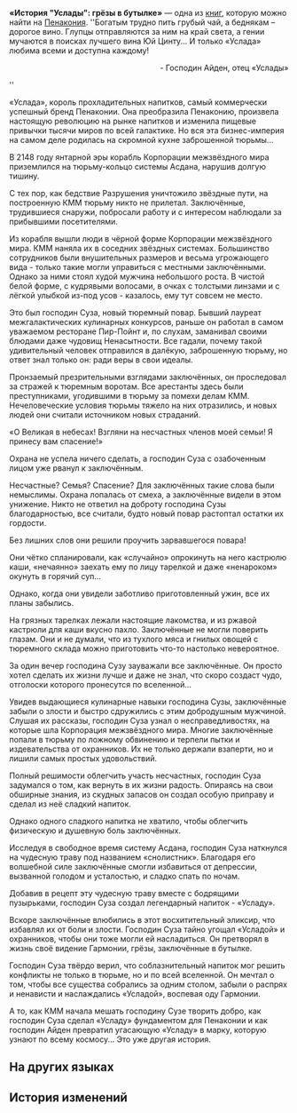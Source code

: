 {{Книга Инфобокс
|id           = 353
|Название     = «История "Услады": грёзы в бутылке»
|Изображение  = Item Penacony Readable 1.png
|Мир          = Пенакония
|Томов        = 1
|Автор        = <!--нужно добавить-->
|Описание     = История о происхождении «Услады». Издатель - партнёр производителей «Услады», а автор - сотрудник компании. Скорее всего, это просто реклама.
|Том1         = {{tx}}
|Источник1    = {{tx|Отсутствует источник}}
|Персонажи    = 
|Фракции      = 
}}
'''«История "Услады": грёзы в бутылке»''' — одна из [[Книги|книг]], которую можно найти на [[Пенакония]].
<!--
==Получение==
<gallery>
Книга НАЗВАНИЕ.png|НАЗВАНИЕ
Локация НАЗВАНИЕ.png|Расположение на карте. Ближайший пространственный якорь «[[НАЗВАНИЕ]]»
</gallery>
-->
''Богатым трудно пить грубый чай, а беднякам – дорогое вино. Глупцы отправляются за ним на край света, а гении мучаются в поисках лучшего вина Юй Цинту... И только «Услада» любима всеми и доступна каждому!<br /><div align="right">- Господин Айден, отец «Услады»</div>''

«Услада», король прохладительных напитков, самый коммерчески успешный бренд Пенаконии. Она преобразила Пенаконию, произвела настоящую революцию на рынке напитков и изменила пищевые привычки тысячи миров по всей галактике. Но вся эта бизнес-империя на самом деле родилась на скромной кухне заброшенной тюрьмы...

В 2148 году янтарной эры корабль Корпорации межзвёздного мира приземлился на тюрьму-кольцо системы Асдана, нарушив долгую тишину.

С тех пор, как бедствие Разрушения уничтожило звёздные пути, на построенную КММ тюрьму никто не прилетал. Заключённые, трудившиеся снаружи, побросали работу и с интересом наблюдали за прибывшими посетителями.

Из корабля вышли люди в чёрной форме Корпорации межзвёздного мира. КММ наняла их в соседних звёздных системах. Большинство сотрудников были внушительных размеров и весьма угрожающего вида - только такие могли управиться с местными заключёнными. Однако за ними стоял худой мужчина небольшого роста. В чистой белой форме, с кудрявыми волосами, в очках с толстыми линзами и с лёгкой улыбкой из-под усов - казалось, ему тут совсем не место.

Это был господин Суза, новый тюремный повар. Бывший лауреат межгалактических кулинарных конкурсов, раньше он работал в самом уважаемом ресторане Пир-Пойнт и, по слухам, заманивал своими блюдами даже чудовищ Ненасытности. Все гадали, почему такой удивительный человек отправился в далёкую, заброшенную тюрьму, но ответ знал только он: ради веры в свои идеалы.

Пронзаемый презрительными взглядами заключённых, он проследовал за стражей к тюремным воротам. Все арестанты здесь были преступниками, угодившими в тюрьму за помехи делам КММ. Нечеловеческие условия тюрьмы тяжело на них отразились, и новых людей они считали источником новых страданий.

«О Великая в небесах! Взгляни на несчастных членов моей семьи! Я принесу вам спасение!»

Охрана не успела ничего сделать, а господин Суза с озабоченным лицом уже рванул к заключённым.

Несчастные? Семья? Спасение? Для заключённых такие слова были немыслимы. Охрана лопалась от смеха, а заключённые видели в этом унижение. Никто не ответил на доброту господина Сузы благодарностью, все считали, будто новый повар растоптал остатки их гордости.

Без лишних слов они решили проучить зарвавшегося повара!

Они чётко спланировали, как «случайно» опрокинуть на него кастрюлю каши, «нечаянно» заехать ему по лицу тарелкой и даже «ненароком» окунуть в горячий суп...

Однако, когда они увидели заботливо приготовленный ужин, все их планы забылись.

На грязных тарелках лежали настоящие лакомства, и из ржавой кастрюли для каши вкусно пахло. Заключённые не могли поверить глазам. Они и не думали, что из тухлого мяса и гнилых овощей с тюремного склада можно приготовить что-то настолько невероятное.

За один вечер господина Сузу зауважали все заключённые. Он просто хотел сделать их жизни лучше и даже не знал, что скоро создаст чудо, отголоски которого пронесутся по вселенной...

Увидев выдающиеся кулинарные навыки господина Сузы, заключённые забыли о злости и быстро сдружились с этим добродушным мужчиной. Слушая их рассказы, господин Суза узнал о несправедливостях, на которые шла Корпорация межзвёздного мира. Многие заключённые попали в тюрьму по ложному обвинению и терпели пытки и издевательства от охранников. Их не только держали взаперти, но и лишили самых простых удовольствий.

Полный решимости облегчить участь несчастных, господин Суза задумался о том, как вернуть в их жизни радость. Опираясь на свои обширные знания, из скудных запасов он создал особую приправу и сделал из неё сладкий напиток.

Однако одного сладкого напитка не хватило, чтобы облегчить физическую и душевную боль заключённых.

Исследуя в свободное время систему Асдана, господин Суза наткнулся на чудесную траву под названием «снолистник». Благодаря его волшебной силе заключённые смогли избавиться от депрессии, вызванной голодом и усталостью, и сладко спать по ночам.

Добавив в рецепт эту чудесную траву вместе с бодрящими пузырьками, господин Суза создал легендарный напиток - «Усладу».

Вскоре заключённые влюбились в этот восхитительный эликсир, что избавлял их от боли и злости. Господин Суза тайно угощал «Усладой» и охранников, чтобы они тоже могли ей насладиться. Он претворял в жизнь своё видение Гармонии, грёзы, заключённые в бутылке.

Господин Суза твёрдо верил, что соблазнительный напиток мог решить конфликты не только в тюрьме, но и по всей вселенной. Он мечтал о том, чтобы все существа собрались за одним столом, забыли о распрях и ненависти и наслаждались «Усладой», воспевая оду Гармонии.

А то, как КММ начала мешать господину Сузе творить добро, как господин Суза сделал «Усладу» фундаментом для Пенаконии и как господин Айден превратил угасающую «Усладу» в марку, которую узнают по всему космосу... Это уже другая история.

==На других языках==
{{На других языках
|en   = The Story of SoulGlad: Dreams in a Bottle
|zhs  = 苏乐达传：瓶中之梦
|zht  = 蘇樂達傳：瓶中之夢
|ja   = スラーダ伝：ボトルの中の夢
|ko   = 솔글래드전: 병 속의 꿈
|es   = La historia de FelizAlma: Sueños en una botella
|fr   = Histoire du Félicitâme&nbsp;: du rêve en bouteille
|ru   = «История "Услады": грёзы в бутылке»
|th   = ประวัติ SoulGlad: ความฝันในขวด
|vi   = Câu chuyện SoulGlad: Giấc Mơ Trong Chai
|de   = Die Geschichte von SeelFroh: Träume in einer Flasche
|id   = Cerita SoulGlad: Mimpi di Dalam Botol
|pt   = A História da FelizAlma: Sonhos Engarrafados
}}

==История изменений==
{{История изменений|2.7}}